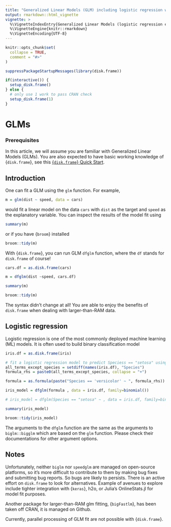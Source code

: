 ```yaml
---
title: "Generalized Linear Models (GLM) including logistic regression with disk.frame"
output: rmarkdown::html_vignette
vignette: >
  %\VignetteIndexEntry{Generalized Linear Models (logistic regression etc) with disk.frame}
  %\VignetteEngine{knitr::rmarkdown}
  %\VignetteEncoding{UTF-8}
---
```


```r
knitr::opts_chunk$set(
  collapse = TRUE,
  comment = "#>"
)
```

```r
suppressPackageStartupMessages(library(disk.frame))

if(interactive()) {
  setup_disk.frame() 
} else {
  # only use 1 work to pass CRAN check
  setup_disk.frame(1)
}

```

# GLMs

### Prerequisites
In this article, we will assume you are familiar with Generalized Linear Models (GLMs). You are also expected to have basic working knowledge of {`disk.frame`}, see this [{`disk.frame`} Quick Start](http://diskframe.com/articles/intro-disk-frame.html). 

## Introduction
One can fit a GLM using the `glm` function. For example,

```r
m = glm(dist ~ speed, data = cars)
```

would fit a linear model on the data `cars` with `dist` as the target and `speed` as the explanatory variable. You can inspect the results of the model fit using

```r
summary(m)
```

or if you have {`broom`} installed

```r
broom::tidy(m)
```

With {`disk.frame`}, you can run GLM `dfglm` function, where the `df` stands for `disk.frame` of course!
```r
cars.df = as.disk.frame(cars)

m = dfglm(dist ~speed, cars.df)

summary(m)

broom::tidy(m)
```

The syntax didn't change at all! You are able to enjoy the benefits of `disk.frame` when dealing with larger-than-RAM data.

## Logistic regression
Logistic regression is one of the most commonly deployed machine learning (ML) models. It is often used to build binary classification model

```r
iris.df = as.disk.frame(iris)

# fit a logistic regression model to predict Speciess == "setosa" using all variables
all_terms_except_species = setdiff(names(iris.df), "Species")
formula_rhs = paste0(all_terms_except_species, collapse = "+")

formula = as.formula(paste("Species == 'versicolor' ~ ", formula_rhs))

iris_model = dfglm(formula , data = iris.df, family=binomial())

# iris_model = dfglm(Species == "setosa" ~ , data = iris.df, family=binomial())

summary(iris_model)

broom::tidy(iris_model)
```

The arguments to the `dfglm` function are the same as the arguments to `biglm::bigglm` which are based on the `glm` function. Please check their documentations for other argument options.

## Notes
Unfortunately, neither `biglm` nor `speedglm` are managed on open-source platforms, so it's more difficult to contribute to them by making bug fixes and submitting bug reports. So bugs are likely to persists. There is an active effort on `disk.frame` to look for alternatives. Example of avenues to explore include tighter integration with {`keras`}, h2o, or Julia's OnlineStats.jl for model fit purposes.

Another package for larger-than-RAM glm fitting, {`bigFastlm`}, has been taken off CRAN, it is managed on Github.

Currently, parallel processing of GLM fit are not possible with {`disk.frame`}. 
